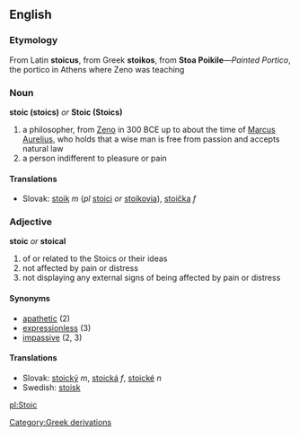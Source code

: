 == English ==
=== Etymology ===
From Latin '''stoicus''', from Greek '''stoikos''', from '''Stoa Poikile'''&mdash;''Painted Portico'', the portico in Athens where Zeno was teaching
=== Noun ===
'''stoic (stoics)''' ''or'' '''Stoic (Stoics)'''
# a philosopher, from [[w:Zeno of Citium|Zeno]] in 300 BCE up to about the time of [[w:Marcus Aurelius|Marcus Aurelius]], who holds that a wise man is free from passion and accepts natural law
# a person indifferent to pleasure or pain

==== Translations ====
*Slovak: [[stoik#Slovak|stoik]] ''m'' (''pl'' [[stoik#Slovak|stoici]] ''or'' [[stoik#Slovak|stoikovia]]), [[stoička]] ''f''
=== Adjective ===
'''stoic''' ''or'' '''stoical'''
# of or related to the Stoics or their ideas
# not affected by pain or distress
# not displaying any external signs of being affected by pain or distress
==== Synonyms ====
* [[apathetic]] (2)
* [[expressionless]] (3)
* [[impassive]] (2, 3)
==== Translations ====
*Slovak: [[stoický]] ''m'', [[stoická]] ''f'', [[stoické]] ''n''
*Swedish: [[stoisk]]

[[pl:Stoic]]
[[Category:Greek derivations]]